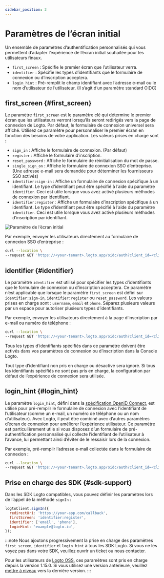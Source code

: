 ```yaml
---
sidebar_position: 2
---
```


# Paramètres de l’écran initial

Un ensemble de paramètres d’authentification personnalisés qui vous permettent d’adapter l’expérience de l’écran initial souhaitée pour les utilisateurs finaux.

- `first_screen` : Spécifie le premier écran que l’utilisateur verra.
- `identifier` : Spécifie les types d’identifiants que le formulaire de connexion ou d’inscription acceptera.
- `login_hint` : Pré-remplit le champ identifiant avec l’adresse e-mail ou le nom d’utilisateur de l’utilisateur. (Il s’agit d’un paramètre standard OIDC)

## first_screen \{#first_screen}

Le paramètre `first_screen` est le paramètre clé qui détermine le premier écran que les utilisateurs verront lorsqu’ils seront redirigés vers la page de connexion de Logto. Par défaut, le formulaire de connexion universel sera affiché. Utilisez ce paramètre pour personnaliser le premier écran en fonction des besoins de votre application. Les valeurs prises en charge sont :

- `sign_in` : Affiche le formulaire de connexion. (Par défaut)
- `register` : Affiche le formulaire d’inscription.
- `reset_password` : Affiche le formulaire de réinitialisation du mot de passe.
- `single_sign_on` : Affiche le formulaire de connexion SSO d’entreprise. (Une adresse e-mail sera demandée pour déterminer les fournisseurs SSO activés)
- `identifier:sign-in` : Affiche un formulaire de connexion spécifique à un identifiant. Le type d’identifiant peut être spécifié à l’aide du paramètre `identifier`. Ceci est utile lorsque vous avez activé plusieurs méthodes de connexion par identifiant.
- `identifier:register` : Affiche un formulaire d’inscription spécifique à un identifiant. Le type d’identifiant peut être spécifié à l’aide du paramètre `identifier`. Ceci est utile lorsque vous avez activé plusieurs méthodes d’inscription par identifiant.

<img src="/img/assets/first-screen-parameter.png" alt="Paramètre de l’écran initial" />

Par exemple, envoyer les utilisateurs directement au formulaire de connexion SSO d’entreprise :

```sh
curl --location \
--request GET 'https://<your-tenant>.logto.app/oidc/auth?client_id=<client_id>&...&first_screen=single_sign_on'
```

## identifier \{#identifier}

Le paramètre `identifier` est utilisé pour spécifier les types d’identifiants que le formulaire de connexion ou d’inscription acceptera. Ce paramètre n’est applicable que lorsque le paramètre `first_screen` est défini sur `identifier:sign-in`, `identifier:register` ou `reset_password`. Les valeurs prises en charge sont : `username`, `email` et `phone`. Séparez plusieurs valeurs par un espace pour autoriser plusieurs types d’identifiants.

Par exemple, envoyer les utilisateurs directement à la page d’inscription par e-mail ou numéro de téléphone :

```sh
curl --location \
--request GET 'https://<your-tenant>.logto.app/oidc/auth?client_id=<client_id>&...&first_screen=identifier:register&identifier=email phone'
```

Tous les types d’identifiants spécifiés dans ce paramètre doivent être activés dans vos paramètres de connexion ou d’inscription dans la Console Logto.

Tout type d’identifiant non pris en charge ou désactivé sera ignoré. Si tous les identifiants spécifiés ne sont pas pris en charge, la configuration par défaut de l’expérience de connexion sera utilisée.

## login_hint \{#login_hint}

Le paramètre `login_hint`, défini dans la [spécification OpenID Connect](https://openid.net/specs/openid-connect-core-1_0.html#AuthorizationEndpoint), est utilisé pour pré-remplir le formulaire de connexion avec l’identifiant de l’utilisateur (comme un e-mail, un numéro de téléphone ou un nom d’utilisateur). Avec Logto, il peut être combiné avec d’autres paramètres d’écran de connexion pour améliorer l’expérience utilisateur. Ce paramètre est particulièrement utile si vous disposez d’un formulaire de pré-authentification personnalisé qui collecte l’identifiant de l’utilisateur à l’avance, lui permettant ainsi d’éviter de le ressaisir lors de la connexion.

Par exemple, pré-remplir l’adresse e-mail collectée dans le formulaire de connexion :

```sh
curl --location \
--request GET 'https://<your-tenant>.logto.app/oidc/auth?client_id=<client_id>&...&first_screen=identifier:sign_in&identifier=email&login_hint=example@logto.io
```

## Prise en charge des SDK \{#sdk-support}

Dans les SDK Logto compatibles, vous pouvez définir les paramètres lors de l’appel de la méthode `signIn` :

```javascript
logtoClient.signIn({
  redirectUri: 'https://your-app.com/callback',
  firstScreen: 'identifier:register',
  identifier: ['email', 'phone'],
  loginHint: 'example@logto.io',
});
```

:::note
Nous ajoutons progressivement la prise en charge des paramètres `first_screen`, `identifier` et `login_hint` à tous les SDK Logto. Si vous ne les voyez pas dans votre SDK, veuillez ouvrir un ticket ou nous contacter.

Pour les utilisateurs de [Logto OSS](/logto-oss), ces paramètres sont pris en charge depuis la version 1.15.0. Si vous utilisez une version antérieure, veuillez [mettre à niveau](/logto-oss/upgrading-oss-version) vers la dernière version.
:::
